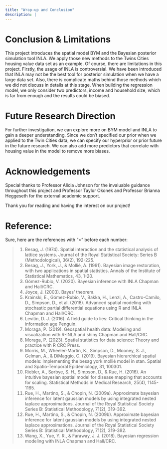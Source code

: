 ```yaml
---
title: "Wrap-up and Conclusion"
description: |
---
```


# Conclusion & Limitations

This project introduces the spatial model BYM and the Bayesian posterior simulation tool INLA. We apply those new methods to the Twins Cities housing value data set as an example. Of course, there are limitations in this project. Firstly, the usage of INLA is controversial. We have been introduced that INLA may not be the best tool for posterior simulation when we have a large data set. Also, there is complicate maths behind those methods which we did not discuss in details at this stage. When building the regression model, we only consider two predictors, income and household size, which is far from enough and the results could be biased. 

# Future Research Direction

For further investigation, we can explore more on BYM model and INLA to gain a deeper understanding. Since we don't specified our prior when we applied to the Twin Cities data, we can specify our hyperprior or prior future in the future research. We can also add more predictors that correlate with housing value in the model to remove more biases.

# Acknowledgements

Special thanks to Professor Alicia Johnson for the invaluable guidance throughout this project and Professor Taylor Okonek and Professor Brianna Heggeseth for the external academic support. 

Thank you for reading and having the interest on our project!

# Reference:

Sure, here are the references with ">" before each number:

>1. Besag, J. (1974). Spatial interaction and the statistical analysis of lattice systems. Journal of the Royal Statistical Society: Series B (Methodological), 36(2), 192-225.
>2. Besag, J., York, J., & Mollié, A. (1991). Bayesian image restoration, with two applications in spatial statistics. Annals of the Institute of Statistical Mathematics, 43, 1-20.
>3. Gómez-Rubio, V. (2020). Bayesian inference with INLA Chapman and Hall/CRC.
>4. Joyce, J. (2003). Bayes’ theorem.
>5. Krainski, E., Gómez-Rubio, V., Bakka, H., Lenzi, A., Castro-Camilo, D., Simpson, D., et al. (2018). Advanced spatial modeling with stochastic partial differential equations using R and INLA Chapman and Hall/CRC.
>6. Levitin, D. J. (2016). A field guide to lies: Critical thinking in the information age Penguin.
>7. Moraga, P. (2019). Geospatial health data: Modeling and visualization with R-INLA and shiny Chapman and Hall/CRC.
>8. Moraga, P. (2023). Spatial statistics for data science: Theory and practice with R CRC Press.
>9. Morris, M., Wheeler-Martin, K., Simpson, D., Mooney, S. J., Gelman, A., & DiMaggio, C. (2019). Bayesian hierarchical spatial models: Implementing the besag york mollié model in stan. Spatial and Spatio-Temporal Epidemiology, 31, 100301.
>10. Riebler, A., Sørbye, S. H., Simpson, D., & Rue, H. (2016). An intuitive bayesian spatial model for disease mapping that accounts for scaling. Statistical Methods in Medical Research, 25(4), 1145-1165.
>11. Rue, H., Martino, S., & Chopin, N. (2009a). Approximate bayesian inference for latent gaussian models by using integrated nested laplace approximations. Journal of the Royal Statistical Society Series B: Statistical Methodology, 71(2), 319-392.
>12. Rue, H., Martino, S., & Chopin, N. (2009b). Approximate bayesian inference for latent gaussian models by using integrated nested laplace approximations. Journal of the Royal Statistical Society Series B: Statistical Methodology, 71(2), 319-392.
>13. Wang, X., Yue, Y. R., & Faraway, J. J. (2018). Bayesian regression modeling with INLA Chapman and Hall/CRC.